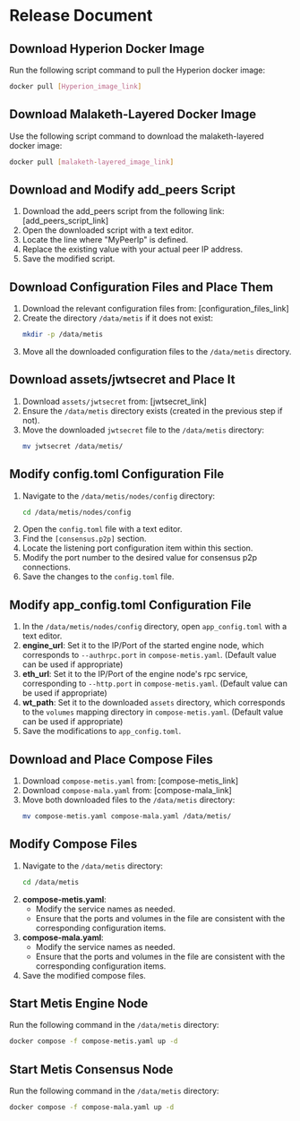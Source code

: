 # Release Document

## Download Hyperion Docker Image
Run the following script command to pull the Hyperion docker image:
```bash
docker pull [Hyperion_image_link]
```

## Download Malaketh-Layered Docker Image
Use the following script command to download the malaketh-layered docker image:
```bash
docker pull [malaketh-layered_image_link]
```

## Download and Modify add_peers Script
1. Download the add_peers script from the following link: [add_peers_script_link]
2. Open the downloaded script with a text editor.
3. Locate the line where "MyPeerIp" is defined.
4. Replace the existing value with your actual peer IP address.
5. Save the modified script.

## Download Configuration Files and Place Them
1. Download the relevant configuration files from: [configuration_files_link]
2. Create the directory `/data/metis` if it does not exist:
   ```bash
   mkdir -p /data/metis
   ```
3. Move all the downloaded configuration files to the `/data/metis` directory.

## Download assets/jwtsecret and Place It
1. Download `assets/jwtsecret` from: [jwtsecret_link]
2. Ensure the `/data/metis` directory exists (created in the previous step if not).
3. Move the downloaded `jwtsecret` file to the `/data/metis` directory:
   ```bash
   mv jwtsecret /data/metis/
   ```

## Modify config.toml Configuration File
1. Navigate to the `/data/metis/nodes/config` directory:
   ```bash
   cd /data/metis/nodes/config
   ```
2. Open the `config.toml` file with a text editor.
3. Find the `[consensus.p2p]` section.
4. Locate the listening port configuration item within this section.
5. Modify the port number to the desired value for consensus p2p connections.
6. Save the changes to the `config.toml` file.

## Modify app_config.toml Configuration File
1. In the `/data/metis/nodes/config` directory, open `app_config.toml` with a text editor.
2. **engine_url**: Set it to the IP/Port of the started engine node, which corresponds to `--authrpc.port` in `compose-metis.yaml`. (Default value can be used if appropriate)
3. **eth_url**: Set it to the IP/Port of the engine node's rpc service, corresponding to `--http.port` in `compose-metis.yaml`. (Default value can be used if appropriate)
4. **wt_path**: Set it to the downloaded `assets` directory, which corresponds to the `volumes` mapping directory in `compose-metis.yaml`. (Default value can be used if appropriate)
5. Save the modifications to `app_config.toml`.

## Download and Place Compose Files
1. Download `compose-metis.yaml` from: [compose-metis_link]
2. Download `compose-mala.yaml` from: [compose-mala_link]
3. Move both downloaded files to the `/data/metis` directory:
   ```bash
   mv compose-metis.yaml compose-mala.yaml /data/metis/
   ```

## Modify Compose Files
1. Navigate to the `/data/metis` directory:
   ```bash
   cd /data/metis
   ```
2. **compose-metis.yaml**:
   - Modify the service names as needed.
   - Ensure that the ports and volumes in the file are consistent with the corresponding configuration items.
3. **compose-mala.yaml**:
   - Modify the service names as needed.
   - Ensure that the ports and volumes in the file are consistent with the corresponding configuration items.
4. Save the modified compose files.

## Start Metis Engine Node
Run the following command in the `/data/metis` directory:
```bash
docker compose -f compose-metis.yaml up -d
```

## Start Metis Consensus Node
Run the following command in the `/data/metis` directory:
```bash
docker compose -f compose-mala.yaml up -d
```
